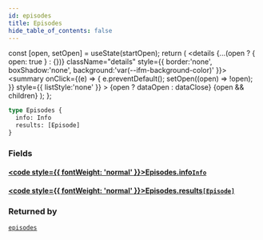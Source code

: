 ```yaml
---
id: episodes
title: Episodes
hide_table_of_contents: false
---
```









  const [open, setOpen] = useState(startOpen);
  return (
    <details {...(open ? { open: true } : {})} className="details" style={{ border:'none', boxShadow:'none', background:'var(--ifm-background-color)' }}>
      <summary
        onClick={(e) => {
          e.preventDefault();
          setOpen((open) => !open);
        }}
        style={{ listStyle:'none' }}
      >
      {open ? dataOpen : dataClose}
      </summary>
      {open && children}
    </details>
  );
};











```graphql
type Episodes {
  info: Info
  results: [Episode]
}
```




### Fields

#### [<code style={{ fontWeight: 'normal' }}>Episodes.<b>info</b></code>](#)<Bullet />[`Info`](/objects/info) <Badge class="badge badge--secondary" text="object"/> 
> 
> 
> 
> 

#### [<code style={{ fontWeight: 'normal' }}>Episodes.<b>results</b></code>](#)<Bullet />[`[Episode]`](/objects/episode) <Badge class="badge badge--secondary" text="list"/> <Badge class="badge badge--secondary" text="object"/> 
> 
> 
> 
> 



### Returned by

[`episodes`](/queries/episodes)  <Badge class="badge badge--secondary" text="query"/>

